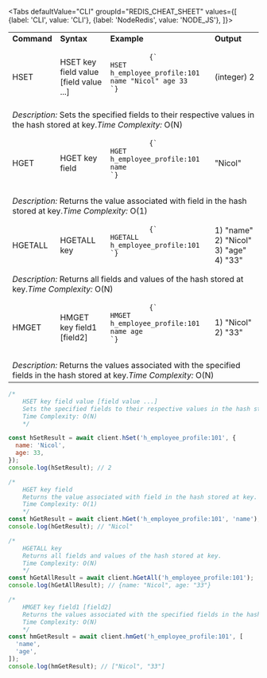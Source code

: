 
<Tabs
  defaultValue="CLI"
  groupId="REDIS_CHEAT_SHEET"
  values={[
    {label: 'CLI', value: 'CLI'},
    {label: 'NodeRedis', value: 'NODE_JS'},
  ]}>

<TabItem value="CLI">

<table>
  <tbody>
    <tr>
      <td>
        <strong>Command</strong>
      </td>
      <td>
        <strong>Syntax</strong>
      </td>
      <td>
        <strong>Example</strong>
      </td>
      <td>
        <strong>Output</strong>
      </td>
    </tr>
    <tr>
      <td>HSET</td>
      <td>HSET key field value [field value ...]</td>
      <td>
        <pre>
          <code>{`
HSET h_employee_profile:101 name "Nicol" age 33
`}</code>
        </pre>
      </td>
      <td>(integer) 2</td>
    </tr>
    <tr>
      <td colspan="4">
        <em>Description:</em> Sets the specified fields to their respective
        values in the hash stored at key.<em>Time Complexity:</em> O(N)
      </td>
    </tr>
    <tr>
      <td>HGET</td>
      <td>HGET key field</td>
      <td>
        <pre>
          <code>{`
HGET h_employee_profile:101 name 
`}</code>
        </pre>
      </td>
      <td>"Nicol"</td>
    </tr>
    <tr>
      <td colspan="4">
        <em>Description:</em> Returns the value associated with field in the
        hash stored at key.<em>Time Complexity:</em> O(1)
      </td>
    </tr>
    <tr>
      <td>HGETALL</td>
      <td>HGETALL key</td>
      <td>
        <pre>
          <code>{`
HGETALL h_employee_profile:101
`}</code>
        </pre>
      </td>
      <td>1) "name" 2) "Nicol" 3) "age" 4) "33"</td>
    </tr>
    <tr>
      <td colspan="4">
        <em>Description:</em> Returns all fields and values of the hash stored
        at key.<em>Time Complexity:</em> O(N)
      </td>
    </tr>
    <tr>
      <td>HMGET</td>
      <td>HMGET key field1 [field2]</td>
      <td>
        <pre>
          <code>{`
HMGET h_employee_profile:101 name age
`}</code>
        </pre>
      </td>
      <td>1) "Nicol" 2) "33"</td>
    </tr>
    <tr>
      <td colspan="4">
        <em>Description:</em> Returns the values associated with the specified
        fields in the hash stored at key.<em>Time Complexity:</em> O(N)
      </td>
    </tr>
  </tbody>
</table>

</TabItem>

<TabItem value="NODE_JS">

```js
/*
    HSET key field value [field value ...]
    Sets the specified fields to their respective values in the hash stored at key.
    Time Complexity: O(N)
    */

const hSetResult = await client.hSet('h_employee_profile:101', {
  name: 'Nicol',
  age: 33,
});
console.log(hSetResult); // 2

/*
    HGET key field
    Returns the value associated with field in the hash stored at key.
    Time Complexity: O(1)
    */
const hGetResult = await client.hGet('h_employee_profile:101', 'name');
console.log(hGetResult); // "Nicol"

/*
    HGETALL key
    Returns all fields and values of the hash stored at key.
    Time Complexity: O(N)
    */
const hGetAllResult = await client.hGetAll('h_employee_profile:101');
console.log(hGetAllResult); // {name: "Nicol", age: "33"}

/*
    HMGET key field1 [field2]
    Returns the values associated with the specified fields in the hash stored at key.
    Time Complexity: O(N)
    */
const hmGetResult = await client.hmGet('h_employee_profile:101', [
  'name',
  'age',
]);
console.log(hmGetResult); // ["Nicol", "33"]
```

</TabItem>

</Tabs>
